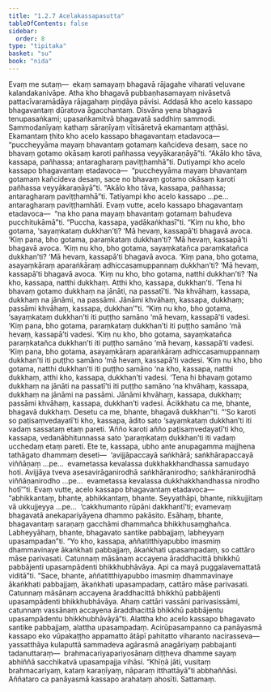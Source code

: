 ```yaml
---
title: "1.2.7 Acelakassapasutta"
tableOfContents: false
sidebar:
  order: 8
type: "tipitaka"
basket: "su"
book: "nida"
---
```



<DynamicBreadcrumb />

<Division number="17" book="nida">

<Paragraph number="96" book="nida">
Evaṃ me sutaṃ—  ekaṃ samayaṃ bhagavā rājagahe viharati veḷuvane kalandakanivāpe. Atha kho bhagavā pubbaṇhasamayaṃ nivāsetvā pattacīvaramādāya rājagahaṃ piṇḍāya pāvisi. Addasā kho acelo kassapo bhagavantaṃ dūratova āgacchantaṃ. Disvāna yena bhagavā tenupasaṅkami; upasaṅkamitvā bhagavatā saddhiṃ sammodi. Sammodanīyaṃ kathaṃ sāraṇīyaṃ vītisāretvā ekamantaṃ aṭṭhāsi. Ekamantaṃ ṭhito kho acelo kassapo bhagavantaṃ etadavoca—  “puccheyyāma mayaṃ bhavantaṃ gotamaṃ kañcideva desaṃ, sace no bhavaṃ gotamo okāsaṃ karoti pañhassa veyyākaraṇāyā”ti. “Akālo kho tāva, kassapa, pañhassa; antaragharaṃ paviṭṭhamhā”ti.
</Paragraph>

<Paragraph number="97" book="nida">
Dutiyampi kho acelo kassapo bhagavantaṃ etadavoca—  “puccheyyāma mayaṃ bhavantaṃ gotamaṃ kañcideva desaṃ, sace no bhavaṃ gotamo okāsaṃ karoti pañhassa veyyākaraṇāyā”ti. “Akālo kho tāva, kassapa, pañhassa; antaragharaṃ paviṭṭhamhā”ti. Tatiyampi kho acelo kassapo …pe…  antaragharaṃ paviṭṭhamhāti. Evaṃ vutte, acelo kassapo bhagavantaṃ etadavoca—  “na kho pana mayaṃ bhavantaṃ gotamaṃ bahudeva pucchitukāmā”ti. “Puccha, kassapa, yadākaṅkhasī”ti.
</Paragraph>

<Paragraph number="98" book="nida">
“Kiṃ nu kho, bho gotama, ‘sayaṃkataṃ dukkhan’ti? ‘Mā hevaṃ, kassapā’ti bhagavā avoca. ‘Kiṃ pana, bho gotama, paraṃkataṃ dukkhan’ti? ‘Mā hevaṃ, kassapā’ti bhagavā avoca. ‘Kiṃ nu kho, bho gotama, sayaṃkatañca paraṃkatañca dukkhan’ti? ‘Mā hevaṃ, kassapā’ti bhagavā avoca. ‘Kiṃ pana, bho gotama, asayaṃkāraṃ aparaṅkāraṃ adhiccasamuppannaṃ dukkhan’ti? ‘Mā hevaṃ, kassapā’ti bhagavā avoca. ‘Kiṃ nu kho, bho gotama, natthi dukkhan’ti? ‘Na kho, kassapa, natthi dukkhaṃ. Atthi kho, kassapa, dukkhan’ti. ‘Tena hi bhavaṃ gotamo dukkhaṃ na jānāti, na passatī’ti. ‘Na khvāhaṃ, kassapa, dukkhaṃ na jānāmi, na passāmi. Jānāmi khvāhaṃ, kassapa, dukkhaṃ; passāmi khvāhaṃ, kassapa, dukkhan’”ti.
</Paragraph>

<Paragraph number="99" book="nida">
“Kiṃ nu kho, bho gotama, ‘sayaṃkataṃ dukkhan’ti iti puṭṭho samāno ‘mā hevaṃ, kassapā’ti vadesi. ‘Kiṃ pana, bho gotama, paraṃkataṃ dukkhan’ti iti puṭṭho samāno ‘mā hevaṃ, kassapā’ti vadesi. ‘Kiṃ nu kho, bho gotama, sayaṃkatañca paraṃkatañca dukkhan’ti iti puṭṭho samāno ‘mā hevaṃ, kassapā’ti vadesi. ‘Kiṃ pana, bho gotama, asayaṃkāraṃ aparaṅkāraṃ adhiccasamuppannaṃ dukkhan’ti iti puṭṭho samāno ‘mā hevaṃ, kassapā’ti vadesi. ‘Kiṃ nu kho, bho gotama, natthi dukkhan’ti iti puṭṭho samāno ‘na kho, kassapa, natthi dukkhaṃ, atthi kho, kassapa, dukkhan’ti vadesi. ‘Tena hi bhavaṃ gotamo dukkhaṃ na jānāti na passatī’ti iti puṭṭho samāno ‘na khvāhaṃ, kassapa, dukkhaṃ na jānāmi na passāmi. Jānāmi khvāhaṃ, kassapa, dukkhaṃ; passāmi khvāhaṃ, kassapa, dukkhan’ti vadesi. Ācikkhatu ca me, bhante, bhagavā dukkhaṃ. Desetu ca me, bhante, bhagavā dukkhan”ti.
</Paragraph>

<Paragraph number="100" book="nida">
“‘So karoti so paṭisaṃvedayatī’ti kho, kassapa, ādito sato ‘sayaṃkataṃ dukkhan’ti iti vadaṃ sassataṃ etaṃ pareti. ‘Añño karoti añño paṭisaṃvedayatī’ti kho, kassapa, vedanābhitunnassa sato ‘paraṃkataṃ dukkhan’ti iti vadaṃ ucchedaṃ etaṃ pareti. Ete te, kassapa, ubho ante anupagamma majjhena tathāgato dhammaṃ deseti—  ‘avijjāpaccayā saṅkhārā; saṅkhārapaccayā viññāṇaṃ …pe…  evametassa kevalassa dukkhakkhandhassa samudayo hoti. Avijjāya tveva asesavirāganirodhā saṅkhāranirodho; saṅkhāranirodhā viññāṇanirodho …pe…  evametassa kevalassa dukkhakkhandhassa nirodho hotī’”ti.
</Paragraph>

<Paragraph number="101" book="nida">
Evaṃ vutte, acelo kassapo bhagavantaṃ etadavoca—  “abhikkantaṃ, bhante, abhikkantaṃ, bhante. Seyyathāpi, bhante, nikkujjitaṃ vā ukkujjeyya …pe…  ‘cakkhumanto rūpāni dakkhantī’ti; evamevaṃ bhagavatā anekapariyāyena dhammo pakāsito. Esāhaṃ, bhante, bhagavantaṃ saraṇaṃ gacchāmi dhammañca bhikkhusaṃghañca. Labheyyāhaṃ, bhante, bhagavato santike pabbajjaṃ, labheyyaṃ upasampadan”ti.
</Paragraph>

<Paragraph number="102" book="nida">
“Yo kho, kassapa, aññatitthiyapubbo imasmiṃ dhammavinaye ākaṅkhati pabbajjaṃ, ākaṅkhati upasampadaṃ, so cattāro māse parivasati. Catunnaṃ māsānaṃ accayena āraddhacittā bhikkhū pabbājenti upasampādenti bhikkhubhāvāya. Api ca mayā puggalavemattatā viditā”ti.
</Paragraph>

<Paragraph number="103" book="nida">
“Sace, bhante, aññatitthiyapubbo imasmiṃ dhammavinaye ākaṅkhati pabbajjaṃ, ākaṅkhati upasampadaṃ, cattāro māse parivasati. Catunnaṃ māsānaṃ accayena āraddhacittā bhikkhū pabbājenti upasampādenti bhikkhubhāvāya. Ahaṃ cattāri vassāni parivasissāmi, catunnaṃ vassānaṃ accayena āraddhacittā bhikkhū pabbājentu upasampādentu bhikkhubhāvāyā”ti.
</Paragraph>

<Paragraph number="104" book="nida">
Alattha kho acelo kassapo bhagavato santike pabbajjaṃ, alattha upasampadaṃ. Acirūpasampanno ca panāyasmā kassapo eko vūpakaṭṭho appamatto ātāpī pahitatto viharanto nacirasseva—  yassatthāya kulaputtā sammadeva agārasmā anagāriyaṃ pabbajanti tadanuttaraṃ—  brahmacariyapariyosānaṃ diṭṭheva dhamme sayaṃ abhiññā sacchikatvā upasampajja vihāsi. “Khīṇā jāti, vusitaṃ brahmacariyaṃ, kataṃ karaṇīyaṃ, nāparaṃ itthattāyā”ti abbhaññāsi. Aññataro ca panāyasmā kassapo arahataṃ ahosīti.

</Paragraph>
</Division>

<Paragraph number="105" type="center" book="nida">
Sattamaṃ.
</Paragraph>